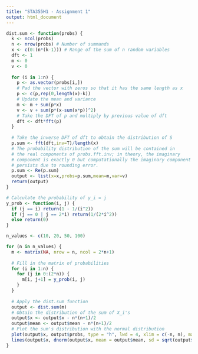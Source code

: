 ---
title: "STA355H1 - Assignment 1"
output: html_document
---

```{r}
dist.sum <- function(probs) {
  k <- ncol(probs) 
  n <- nrow(probs) # Number of summands
  x <- c(0:(n*(k-1))) # Range of the sum of n random variables
  dft <- 1
  m <- 0
  v <- 0
  
  for (i in 1:n) {
    p <- as.vector(probs[i,])
    # Pad the vector with zeros so that it has the same length as x
    p <- c(p,rep(0,length(x)-k)) 
    # Update the mean and variance
    m <- m + sum(p*x)
    v <- v + sum(p*(x-sum(x*p))^2)
    # Take the DFT of p and multiply by previous value of dft
    dft <- dft*fft(p)
  }
  
  # Take the inverse DFT of dft to obtain the distribution of S
  p.sum <- fft(dft,inv=T)/length(x)
  # The probability distribution of the sum will be contained in
  # the real components of probs.fft.inv; in theory, the imaginary
  # component is exactly 0 but computationally the imaginary component
  # persists due to rounding error.
  p.sum <- Re(p.sum)
  output <- list(x=x,probs=p.sum,mean=m,var=v)
  return(output)
}
```

```{r}
# Calculate the probability of y_i = j
y_prob <- function(i, j) {
  if (j == i) return(1 - 1/(i^2))
  if (j == 0 | j == 2*i) return(1/(2*i^2))
  else return(0)
}

n_values <- c(10, 20, 50, 100)

for (n in n_values) {
  m <- matrix(NA, nrow = n, ncol = 2*n+1)
  
  # Fill in the matrix of probabilities
  for (i in 1:n) {
    for (j in 0:(2*n)) {
      m[i, j+1] = y_prob(i, j)
    }
  }
  
  # Apply the dist.sum function
  output <- dist.sum(m)
  # Obtain the distribution of the sum of X_i's
  output$x <- output$x - n*(n+1)/2
  output$mean <- output$mean - n*(n+1)/2
  # Plot the sum's distribution with the normal distribution
  plot(output$x, output$probs, type = "h", lwd = 4, xlim = c(-n, n), main = paste("Distribution of S_", n, sep = ""), xlab = "", ylab = "")
  lines(output$x, dnorm(output$x, mean = output$mean, sd = sqrt(output$var)), col = "red", lwd = 4)
}
```
